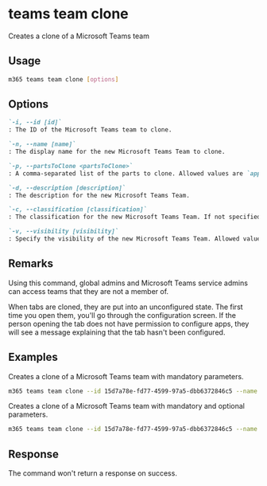 
# teams team clone

Creates a clone of a Microsoft Teams team

## Usage

```sh
m365 teams team clone [options]
```

## Options

```md defintion-list
`-i, --id [id]`
: The ID of the Microsoft Teams team to clone.

`-n, --name [name]`
: The display name for the new Microsoft Teams Team to clone.

`-p, --partsToClone <partsToClone>`
: A comma-separated list of the parts to clone. Allowed values are `apps`, `channels`, `members`, `settings`, `tabs`.

`-d, --description [description]`
: The description for the new Microsoft Teams Team.

`-c, --classification [classification]`
: The classification for the new Microsoft Teams Team. If not specified, will be copied from the original Microsoft Teams Team.

`-v, --visibility [visibility]`
: Specify the visibility of the new Microsoft Teams Team. Allowed values are `Private`, `Public`.
```

<Global />

## Remarks

Using this command, global admins and Microsoft Teams service admins can access teams that they are not a member of.

When tabs are cloned, they are put into an unconfigured state. The first time you open them, you'll go through the configuration screen. If the person opening the tab does not have permission to configure apps, they will see a message explaining that the tab hasn't been configured.

## Examples

Creates a clone of a Microsoft Teams team with mandatory parameters.

```sh
m365 teams team clone --id 15d7a78e-fd77-4599-97a5-dbb6372846c5 --name "Library Assist" --partsToClone "apps,tabs,settings,channels,members"
```

Creates a clone of a Microsoft Teams team with mandatory and optional parameters.

```sh
m365 teams team clone --id 15d7a78e-fd77-4599-97a5-dbb6372846c5 --name "Library Assist" --partsToClone "apps,tabs,settings,channels,members" --description "Self help community for library" --classification "Library" --visibility "public"
```

## Response

The command won't return a response on success.
